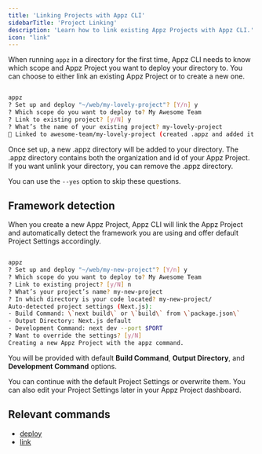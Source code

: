 ```yaml
---
title: 'Linking Projects with Appz CLI'
sidebarTitle: 'Project Linking'
description: 'Learn how to link existing Appz Projects with Appz CLI.'
icon: "link"
---
```


When running `appz` in a directory for the first time, Appz CLI needs to know which scope and Appz Project you want to deploy your directory to. You can choose to either link an existing Appz Project or to create a new one.


```bash terminal

appz
? Set up and deploy "~/web/my-lovely-project"? [Y/n] y
? Which scope do you want to deploy to? My Awesome Team
? Link to existing project? [y/N] y
? What’s the name of your existing project? my-lovely-project
🔗 Linked to awesome-team/my-lovely-project (created .appz and added it to .gitignore)
```

Once set up, a new .appz directory will be added to your directory. The .appz directory contains both the organization and id of your Appz Project. If you want unlink your directory, you can remove the .appz directory.

You can use the `--yes` option to skip these questions.

## Framework detection
When you create a new Appz Project, Appz CLI will link the Appz Project and automatically detect the framework you are using and offer default Project Settings accordingly.

```bash terminal

appz
? Set up and deploy "~/web/my-new-project"? [Y/n] y
? Which scope do you want to deploy to? My Awesome Team
? Link to existing project? [y/N] n
? What’s your project’s name? my-new-project
? In which directory is your code located? my-new-project/
Auto-detected project settings (Next.js):
- Build Command: \`next build\` or \`build\` from \`package.json\`
- Output Directory: Next.js default
- Development Command: next dev --port $PORT
? Want to override the settings? [y/N]
Creating a new Appz Project with the appz command.
```

You will be provided with default **Build Command**, **Output Directory**, and **Development Command** options.

You can continue with the default Project Settings or overwrite them. You can also edit your Project Settings later in your Appz Project dashboard.

## Relevant commands
- [deploy](/cli/commands/deploy)
- [link](/cli/commands/link)